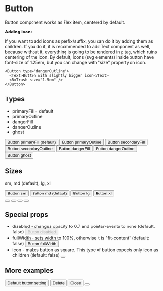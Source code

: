 
<Meta of={stories} />

# Button

Button component works as Flex item, centered by default.

**Adding icon:**

If you want to add icons as prefix/suffix, you can do it by adding them as children.
If you do it, it is recommended to add Text component as well, because without it, everything is going to be rendered in `p` tag, which ruins centering of the icon.
By default, icons (svg elements) inside button have font-size of 1.25em, but you can change with "size" property on icon.

```
<Button type="dangerOutline">
  <Text>Button with slightly bigger icon</Text>
  <RxTrash size="1.5em" />
</Button>
```

## Types

- primaryFill = default
- primaryOutline
- dangerFill
- dangerOutline
- ghost

<Canvas>
  <Button type="primaryFill">Button primaryFill (default)</Button>
  <Button type="primaryOutline">Button primaryOutline</Button>
  <Button type="secondaryFill">Button secondaryFill</Button>
  <Button type="secondaryOutline">Button secondaryOutline</Button>
  <Button type="dangerFill">Button dangerFill</Button>
  <Button type="dangerOutline">Button dangerOutline</Button>
  <Button type="ghost">Button ghost</Button>
</Canvas>

## Sizes

sm, md (default), lg, xl

<Canvas>
  <Button size="sm">Button sm</Button>
  <Button size="md">Button md (default)</Button>
  <Button size="lg">Button lg</Button>
  <Button size="xl">Button xl</Button>
  <br />
  <Button size="sm" icon>
    <RxTrash />
  </Button>
  <Button size="md" icon>
    <RxTrash />
  </Button>
  <Button size="lg" icon>
    <RxTrash />
  </Button>
  <Button size="xl" icon>
    <RxTrash />
  </Button>
</Canvas>

## Special props

- disabled - changes opacity to 0.7 and pointer-events to none (default: false)
  <Button disabled>Button disabled</Button>
- fullWidth - sets width to 100%, otherwise it is "fit-content" (default: false)
  <Button fullWidth>Button fullWidth</Button>
- icon - makes button as square. This type of button expects only icon as children (default: false)
  <Button type="dangerFill" icon>
    <RxTrash />
  </Button>

## More examples

<Row gap="sm">
  <Button>Default button setting</Button>
  <Button type="dangerFill">
    <RxTrash />
    <Text>Delete</Text>
  </Button>
  <Button type="dangerOutline">
    <Text>Close </Text>
    <RxCross1 size="0.75em" />
  </Button>
  <Text color="danger">
    <Button type="ghost" icon>
      <RxCross1 size="0.75em" />
    </Button>
  </Text>
</Row>
